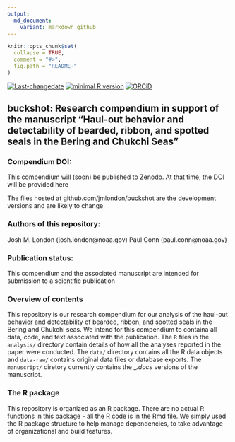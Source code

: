 ```yaml
---
output:
  md_document:
    variant: markdown_github
---
```


<!-- README.md is generated from README.Rmd. Please edit that file -->

```r
knitr::opts_chunk$set(
  collapse = TRUE,
  comment = "#>",
  fig.path = "README-"
)
```
[![Last-changedate](https://img.shields.io/badge/last%20change-`r gsub('-', '--', Sys.Date())`-green.svg)](https://github.com/jmlondon/buckshot/commits/master) 
[![minimal R version](https://img.shields.io/badge/R%3E%3D-`r as.character(getRversion())`-green.svg)](https://cran.r-project.org/)
[![ORCiD](https://img.shields.io/badge/ORCiD-0000--0002--3647--5046-green.svg)](http://orcid.org/0000-0002-3647-5046) 

## buckshot: Research compendium in support of the manuscript "Haul-out behavior and detectability of bearded, ribbon, and spotted seals in the Bering and Chukchi Seas"

### Compendium DOI: 
 
This compendium will (soon) be published to Zenodo. At that time, the DOI will be provided here

The files hosted at github.com/jmlondon/buckshot are the development versions and are likely to change

### Authors  of this repository:

Josh M. London (josh.london@noaa.gov)
Paul Conn (paul.conn@noaa.gov)

### Publication status: 

This compendium and the associated manuscript are intended for submission to a scientific publication

### Overview of contents

This repository is our research compendium for our analysis of the haul-out behavior and detectability of bearded, ribbon, and spotted seals in the Bering and Chukchi seas. We intend for this compendium to containa all data, code, and text associated with the publication. The `R` files in the `analysis/` directory contain details of how all the analyses reported in the paper were conducted. The `data/` directory contains all the R data objects and `data-raw/` contains original data files or database exports. The `manuscript/` diretory currently contains the _*.docs* versions of the manuscript. 

### The R package 

This repository is organized as an R package. There are no actual R functions in this package - all the R code is in the Rmd file. We simply used the R package structure to help manage dependencies, to take advantage of organizational and build features. 


